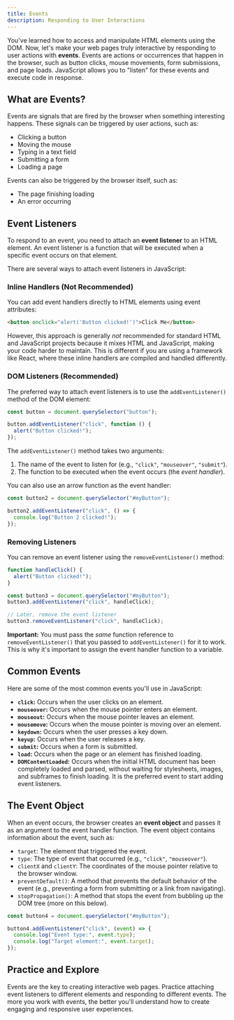 ```yaml
---
title: Events
description: Responding to User Interactions
---
```


You've learned how to access and manipulate HTML elements using the DOM.
Now, let's make your web pages truly interactive by responding to user actions with **events**.
Events are actions or occurrences that happen in the browser, such as button clicks, mouse movements, form submissions, and page loads.
JavaScript allows you to "listen" for these events and execute code in response.

## What are Events?

Events are signals that are fired by the browser when something interesting happens.
These signals can be triggered by user actions, such as:

- Clicking a button
- Moving the mouse
- Typing in a text field
- Submitting a form
- Loading a page

Events can also be triggered by the browser itself, such as:

- The page finishing loading
- An error occurring

## Event Listeners

To respond to an event, you need to attach an **event listener** to an HTML element.
An event listener is a function that will be executed when a specific event occurs on that element.

There are several ways to attach event listeners in JavaScript:

### Inline Handlers (Not Recommended)

You can add event handlers directly to HTML elements using event attributes:

```html
<button onclick="alert('Button clicked!')">Click Me</button>
```

However, this approach is generally _not_ recommended for standard HTML and JavaScript projects because it mixes HTML and JavaScript, making your code harder to maintain.
This is different if you are using a framework like React, where these inline handlers are compiled and handled differently.

### DOM Listeners (Recommended)

The preferred way to attach event listeners is to use the `addEventListener()` method of the DOM element:

```javascript
const button = document.querySelector("button");

button.addEventListener("click", function () {
  alert("Button clicked!");
});
```

The `addEventListener()` method takes two arguments:

1.  The name of the event to listen for (e.g., `"click"`, `"mouseover"`, `"submit"`).
2.  The function to be executed when the event occurs (the _event handler_).

You can also use an arrow function as the event handler:

```javascript
const button2 = document.querySelector("#myButton");

button2.addEventListener("click", () => {
  console.log("Button 2 clicked!");
});
```

### Removing Listeners

You can remove an event listener using the `removeEventListener()` method:

```javascript
function handleClick() {
  alert("Button clicked!");
}

const button3 = document.querySelector("#myButton");
button3.addEventListener("click", handleClick);

// Later, remove the event listener
button3.removeEventListener("click", handleClick);
```

**Important:** You must pass the _same_ function reference to `removeEventListener()` that you passed to `addEventListener()` for it to work.
This is why it's important to assign the event handler function to a variable.

## Common Events

Here are some of the most common events you'll use in JavaScript:

- **`click`:** Occurs when the user clicks on an element.
- **`mouseover`:** Occurs when the mouse pointer enters an element.
- **`mouseout`:** Occurs when the mouse pointer leaves an element.
- **`mousemove`:** Occurs when the mouse pointer is moving over an element.
- **`keydown`:** Occurs when the user presses a key down.
- **`keyup`:** Occurs when the user releases a key.
- **`submit`:** Occurs when a form is submitted.
- **`load`:** Occurs when the page or an element has finished loading.
- **`DOMContentLoaded`:** Occurs when the initial HTML document has been completely loaded and parsed, without waiting for stylesheets, images, and subframes to finish loading.
  It is the preferred event to start adding event listeners.

## The Event Object

When an event occurs, the browser creates an **event object** and passes it as an argument to the event handler function.
The event object contains information about the event, such as:

- `target`: The element that triggered the event.
- `type`: The type of event that occurred (e.g., `"click"`, `"mouseover"`).
- `clientX` and `clientY`: The coordinates of the mouse pointer relative to the browser window.
- `preventDefault()`: A method that prevents the default behavior of the event (e.g., preventing a form from submitting or a link from navigating).
- `stopPropagation()`: A method that stops the event from bubbling up the DOM tree (more on this below).

```javascript
const button4 = document.querySelector("#myButton");

button4.addEventListener("click", (event) => {
  console.log("Event type:", event.type);
  console.log("Target element:", event.target);
});
```

## Practice and Explore

Events are the key to creating interactive web pages.
Practice attaching event listeners to different elements and responding to different events.
The more you work with events, the better you'll understand how to create engaging and responsive user experiences.
